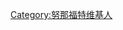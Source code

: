{{Userbox
  |border-c = #000000
  |border-s = 1
  |id-c     = #FFFFFF
  |id-s     = 12
  |id-fc    = #000000
  |info-c   = #ffffff
  |info-s   = 8
  |info-fc  = #000000
  |id       = <center>[[File:Flag of Nunavut.svg‎|45px]]</center>
  |info     = 這個用戶現在或曾经居住在[[努那福特‎|-{zh-hans:努纳武特;zh-hk:努納武特;zh-tw:努納福特;}-地区]]。
}}
<includeonly>[[Category:努那福特维基人]]</includeonly>